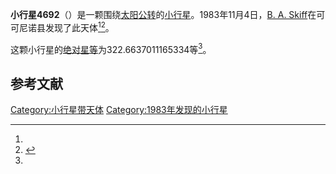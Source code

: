 {{Infobox planet
| bgcolour = #FFFFC0
| name = 4692 SIMBAD
| symbol = 
| image = 
| caption = 
| discovery = yes
| discovery_ref = 
| discoverer = [[B._A._Skiff|B. A. Skiff]]
| discovery_site = [[可可尼诺县|可可尼诺县]] 
| discovered = 1983年11月4日
| designations = yes
| mp_name = 
| named_after = 
| alt_names = 1983 VM7/ 1973 YP1 / 1981 AX2 / 1981 BZ / 1988 BT1
| mp_category = [[主带小行星|主带小行星]]
| orbit_ref = <ref name="a">[http://ssd.jpl.nasa.gov/sbdb.cgi?sstr=4692 4692 SIMBAD] {{Wayback|url=http://ssd.jpl.nasa.gov/sbdb.cgi?sstr=4692 |date=20201124010255 }}，小行星數據庫瀏覽器（JPL Small-Body Database Browser）－[[美国国家航空航天局|美国国家航空航天局]]喷气推进实验室</ref>
| epoch = 2456400.5 (2013年4月18日更新)
| aphelion = {{convert|2.589891159112206|AU|km|3|abbr=on|lk=out}}
| perihelion = {{convert|1.923450856883586|AU|km|3|abbr=on}}
| semimajor = {{convert|2.256671007997896|AU|km|3|abbr=on}}
| eccentricity = 0.147660049
| period = 1238.228515 [[日|日]]<br />3.39[[儒略年|儒略年]]
| avg_speed = 
| inclination = 3.702887529142645
| asc_node = 65.54169086985642
| mean_anomaly = 
| arg_peri = 322.6637011165334
| satellites = 
| physical_characteristics = yes
| dimensions = 
| mass = 
| density = 
| surface_grav = 
| escape_velocity = 
| sidereal_day = 
| axial_tilt = 
| pole_ecliptic_lat = 
| pole_ecliptic_lon = 
| albedo = 
| temperatures= 
| temp_name1 = 
| mean_temp_1 = 
| max_temp_1 = 
| temp_name2 = 
| max_temp_2 = 
| spectral_type = 
| abs_magnitude = 322.6637011165334
}}

'''小行星4692'''（{{lang-en|4692 SIMBAD}}）是一颗围绕[[太阳|太阳]][[公转|公转]]的[[小行星|小行星]]。1983年11月4日，[[B._A._Skiff|B. A. Skiff]]在可可尼诺县发现了此天体<ref name="a" /><ref>{{cite news|title=小行星列表|url=http://cfa-www.harvard.edu/iau/lists/NumberedMPs.txt|accessdate=2013-07-08|newspaper=哈佛大学|archivedate=2008-05-17|archiveurl=https://web.archive.org/web/20080517010638/http://cfa-www.harvard.edu/iau/lists/NumberedMPs.txt|dead-url=no}}</ref>。

这颗小行星的[[绝对星等|绝对星等]]为322.6637011165334等<ref name="a" />。

==参考文献==
{{reflist}}
{{Minor Planet Number|[[小行星4691|小行星4691]]|[[小行星4693|小行星4693]]}}
{{小天體}}
{{asteroid-stub}}
[[Category:小行星带天体|Category:小行星带天体]]
[[Category:1983年发现的小行星|Category:1983年发现的小行星]]